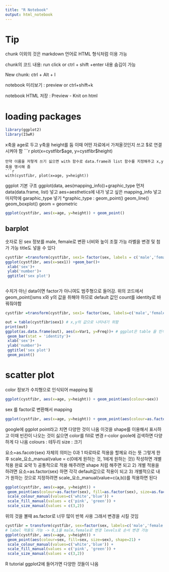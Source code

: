 ```yaml
---
title: "R Notebook"
output: html_notebook
---
```

# Tip
chunk 이외의 것은 markdown 언어로 HTML 형식처럼 이용 가능

chunk의 코드 내용: run click or ctrl + shift +enter  내용 숨김이 가능

New chunk: ctrl + Alt + I

notebook 미리보기 : preview or ctrl+shift+k

notebook HTML 저장 : Preview - Knit on html 


# loading packages
```r
library(ggplot2)
library(ISwR)

```

x축을 age로 두고 y축을 height를 둠 이때 어떤 자료에서 가져올것인지 쓰고 $로 연결 시켜야 함
```r
plot(x=cystfibr$age, y=cystfibr$height)
```
만약 이름을 저렇게 쓰기 싫으면 with 함수로 data.frame과 list 함수를 지정해주고 x,y축을 명시해 줌
```r
with(cystfibr, plot(x=age, y=height))
```
ggplot 기본 구조
ggplot(data, aes(mapping_info))+graphic_type
먼저 data(data.frame, list) 넣고 aes=aesthetics에 내가 넣고 싶은 mapping_info 넣고 마지막에 garaphic_type 넣기
*graphic_type : geom_point() geom_line() geom_boxplot()   geom = geometric

```r
ggplot(cystfibr, aes(x=age, y=height)) + geom_point()
```

## barplot
숫자로 된 sex 정보를 male, female로 변환
너비와 높이 조절 가능
라벨을 변경 및 첨가 가능
title도 넣을 수 있다
```r
cystfibr =transform(cystfibr, sex1= factor(sex, labels = c('male','female')))
ggplot(cystfibr, aes(x=sex1)) +geom_bar()+
 xlab('sex')+
 ylab('number')+
 ggtitle('sex plot')
 
```

수치가 아닌 data이면 factor가 아니여도 범주형으로 들어감. 
위의 코드에서 geom_point()sms x와 y의 값을 취해야 하므로 default 값인 count를 identity로 바꿔줘야함

```r
cystfibr =transform(cystfibr, sex1= factor(sex, labels=c('male','female')))

out = table(cystfibr$sex1) # x,y의 값으로 나타내기 위함
print(out)
ggplot(as.data.frame(out), aes(x=Var1, y=Freq))+ # ggplot은 table 을 인식하지 못해 data.frame으로 변경. df의 x,y가 Var1, Freq로 나와서 aes를 저렇게 지정
 geom_bar(stat = 'identity')+  
 xlab('sex')+
 ylab('number')+
 ggtitle('sex plot')
 geom_point()
```

# scatter plot
color 정보가 수치형으로 인식되어 mapping 됨
```r
ggplot(cystfibr, aes(x=age, y=height)) + geom_point(aes(colour=sex))
```

sex 를 factor로 변환해서 mapping
```r
ggplot(cystfibr, aes(x=age, y=height)) + geom_point(aes(colour=as.factor(sex)))
```

google에 ggplot point라고 치면 다양한 것이 나옴 이것을 shape를 이용해서 표시하고 이때 빈칸이 나오는 것이 싫으면 color를 fill로 변경
r-color goole에 검색하면 다양하게 다 나옴
colours : 테두리 size : 크기


요소=as.facotr(sex) 자체의 의미는 0과 1 따로따로 적용을 할께요 라는 뜻
그렇게 한 후 scale_요소_manual(value = c(0에게 원하는 것, 1에게 원하는 것)) 작성하면 개별 적용 완료
요약
1) 공통적으로 적용 해주려면 shape 처럼 해주면 되고 
2) 개별 적용을 하려면 요소=as.factor(sex) 하면 각각 default값으로 적용이 되고
3) 개별적으로 내가 원하는 것으로 지정하려면 scale_요소_manual(value=c(a,b))를 적용하면 된다

```r
ggplot(cystfibr, aes(x=age, y=height)) + 
 geom_point(aes(colour=as.factor(sex), fill=as.factor(sex), size=as.factor(sex)), shape=21) +
 scale_colour_manual(values=c('white','blue')) +
 scale_fill_manual(values = c('pink', 'green')) +
 scale_size_manual(values = c(3,2))
```

위의 것을 볼때 as.factor로 너무 많이 반복 사용 그래서 변경을 시킬 것임

```r
cystfibr = transform(cystfibr, sex=factor(sex, labels=c('male','female')))
# label 적용도 가능 -> 0,1을 male,female로 변경 levels로 순서 변경 가능
ggplot(cystfibr, aes(x=age, y=height)) + 
 geom_point(aes(colour=sex, fill=sex, size=sex), shape=21) +
 scale_colour_manual(values=c('white','blue')) +
 scale_fill_manual(values = c('pink', 'green')) +
 scale_size_manual(values = c(3,2))
```
R tutorial ggplot2에 들어가면 다양한 것들이 나옴


